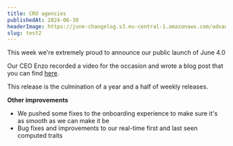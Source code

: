 ```yaml
---
title: CRO agencies
publishedAt: 2024-06-30
headerImage: https://june-changelog.s3.eu-central-1.amazonaws.com/advanced-retention-insights/header.png
slug: test2
---
```


This week we're extremely proud to announce our public launch of June 4.0

Our CEO Enzo recorded a video for the occasion and wrote a blog post that you can find [here](https://www.june.so/blog/june-4-0).

This release is the culmination of a year and a half of weekly releases.

**Other improvements**

- We pushed some fixes to the onboarding experience to make sure it's as smooth as we can make it be
- Bug fixes and improvements to our real-time first and last seen computed traits